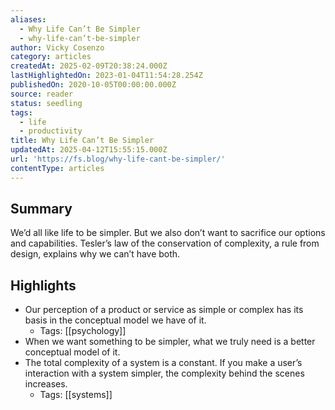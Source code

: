 ```yaml
---
aliases:
  - Why Life Can’t Be Simpler
  - why-life-can’t-be-simpler
author: Vicky Cosenzo
category: articles
createdAt: 2025-02-09T20:38:24.000Z
lastHighlightedOn: 2023-01-04T11:54:28.254Z
publishedOn: 2020-10-05T00:00:00.000Z
source: reader
status: seedling
tags:
  - life
  - productivity
title: Why Life Can’t Be Simpler
updatedAt: 2025-04-12T15:55:15.000Z
url: 'https://fs.blog/why-life-cant-be-simpler/'
contentType: articles
---
```

## Summary

We’d all like life to be simpler. But we also don’t want to sacrifice our options and capabilities. Tesler’s law of the conservation of complexity, a rule from design, explains why we can’t have both.

## Highlights

- Our perception of a product or service as simple or complex has its basis in the conceptual model we have of it.
    - Tags: [[psychology]]
- When we want something to be simpler, what we truly need is a better conceptual model of it.
- The total complexity of a system is a constant. If you make a user’s interaction with a system simpler, the complexity behind the scenes increases.
    - Tags: [[systems]]
